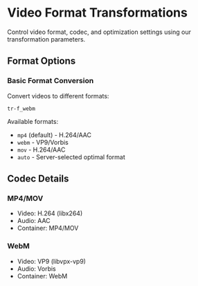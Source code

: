 # Video Format Transformations

Control video format, codec, and optimization settings using our transformation parameters.

## Format Options

### Basic Format Conversion

Convert videos to different formats:

```
tr-f_webm
```

Available formats:

- `mp4` (default) - H.264/AAC
- `webm` - VP9/Vorbis
- `mov` - H.264/AAC
- `auto` - Server-selected optimal format

## Codec Details

### MP4/MOV

- Video: H.264 (libx264)
- Audio: AAC
- Container: MP4/MOV

### WebM

- Video: VP9 (libvpx-vp9)
- Audio: Vorbis
- Container: WebM
